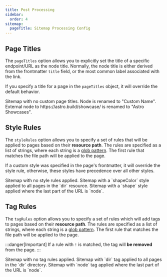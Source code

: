 ```yaml
---
title: Post Processing
sidebar:
  order: 4
sitemap:
  pageTitle: Sitemap Processing Config
---
```



## Page Titles

The `pageTitles` option allows you to explicitly set the title of a specific endpoint/URL as the node title.
Normally, the node title is either derived from the frontmatter `title` field, or the most common
label associated with the link.

If you specify a title for a page in the `pageTitles` object, it will override the default behavior.

<Tabs>
	<TabItem label='{}' >
		Sitemap with no custom page titles.
		<GraphExample id="unchanged-name-graph-showcase" config={{}} baseConfig={frozenConfig} sitemap={nameExampleSitemap} slug={"node/"}/>
	</TabItem>
	<TabItem label='{ "node/": "Custom Name"}'>
		Node is renamed to "Custom Name".
		<GraphExample id="custom-name-graph-showcase" config={{}} baseConfig={frozenConfig} sitemap={renameNodes(nameExampleSitemap, { "node/": "Custom Name"})} slug={"node/"}/>
	</TabItem>
	<TabItem label='{ "https://astro.build/showcase/": "Astro Showcases"}'>
		External node to https://astro.build/showcase/ is renamed to "Astro Showcases".
		<GraphExample id="external-name-graph-showcase" config={{}} baseConfig={frozenConfig} sitemap={renameNodes(nameExampleSitemap, { "https://astro.build/showcase/": "Astro Showcases"})} slug={"node/"}/>
	</TabItem>
</Tabs>


## Style Rules

The `styleRules` option allows you to specify a set of rules that will be applied to pages based on their  **resource path**.
The rules are specified as a list of strings, where each string is a [glob pattern](/test).
The first rule that matches the file path will be applied to the page.

If a custom style was specified in the page's frontmatter, it will override the style rule,
otherwise, these styles have precedence over all other styles.

<Tabs>
	<TabItem label='{}' >
		Sitemap with no style rules applied.
		<GraphExample id="unchanged-style-graph-showcase" config={{}} baseConfig={frozenConfig} sitemap={styleRulesExampleSitemap} slug={"node/"}/>
	</TabItem>
	<TabItem label='{["**/dir/**"]: {shapeColor: "nodeColor7"}}' >
		Sitemap with a `shapeColor` style applied to all pages in the `dir` resource.
		<GraphExample id="unchanged-style-graph-showcase" config={{}} baseConfig={frozenConfig} sitemap={restyleNodes(styleRulesExampleSitemap, new Map([[["**/dir/**"], {shapeColor: "nodeColor7"}]]))} slug={"node/"}/>
	</TabItem>
	<TabItem label='{["**/node"]: {shape: "triangle"}}' >
		Sitemap with a `shape` style applied where the last part of the URL is `node`.
		<GraphExample id="unchanged-style-graph-showcase" config={{}} baseConfig={frozenConfig} sitemap={restyleNodes(styleRulesExampleSitemap, new Map([[["**/node/"], {shape: "triangle"}]]))} slug={"node/"}/>
	</TabItem>
</Tabs>

## Tag Rules

The `tagRules` option allows you to specify a set of rules which will add tags to pages based on their **resource path**.
The rules are specified as a list of strings, where each string is a [glob pattern](/test).
The first rule that matches the file path will be applied to the page.

:::danger[Important]
If a rule with `!` is matched, the tag will **be removed** from the page.
:::

<Tabs>
	<TabItem label='{}' >
		Sitemap with no tag rules applied.
		<GraphExample id="unchanged-tag-graph-showcase" config={{ tagRenderMode: "node" }} baseConfig={frozenConfig} sitemap={styleRulesExampleSitemap} slug={"node/"}/>
	</TabItem>
	<TabItem label='{ "dir": ["**/dir/**"]}' >
		Sitemap with `dir` tag applied to all pages in the `dir` directory.
		<GraphExample id="unchanged-tag-graph-showcase" config={{ tagRenderMode: "node" }} baseConfig={frozenConfig} sitemap={addTags(styleRulesExampleSitemap, { "dir": ["**/dir/**"] })} slug={"node/"}/>
	</TabItem>
	<TabItem label='{ "node": ["**/node"]}' >
		Sitemap with `node` tag applied where the last part of the URL is `node`.
		<GraphExample id="unchanged-tag-graph-showcase" config={{ tagRenderMode: "node" }} baseConfig={frozenConfig} sitemap={addTags(styleRulesExampleSitemap, { "node": ["**/node/"] })} slug={"node/"}/>
	</TabItem>
</Tabs>

